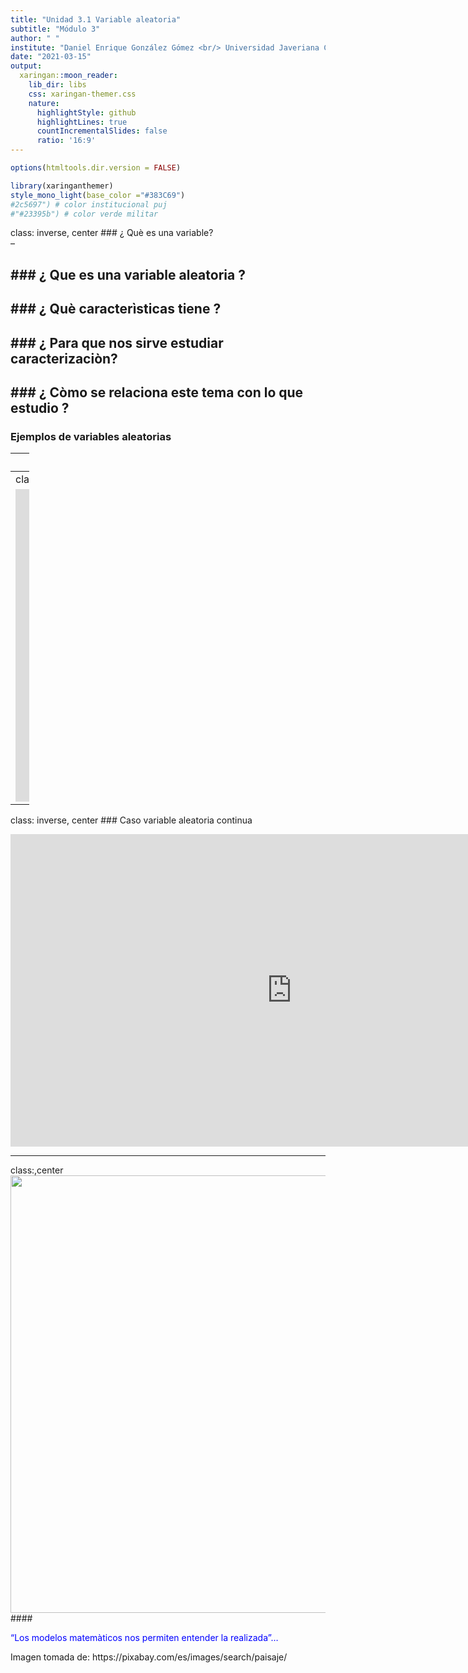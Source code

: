 ```yaml
---
title: "Unidad 3.1 Variable aleatoria"
subtitle: "Módulo 3"
author: " "
institute: "Daniel Enrique González Gómez <br/> Universidad Javeriana Cali"
date: "2021-03-15"
output:
  xaringan::moon_reader:
    lib_dir: libs
    css: xaringan-themer.css
    nature:
      highlightStyle: github
      highlightLines: true
      countIncrementalSlides: false
      ratio: '16:9'
---
```

```r
options(htmltools.dir.version = FALSE)
```

```r
library(xaringanthemer)
style_mono_light(base_color ="#383C69")
#2c5697") # color institucional puj  
#"#23395b") # color verde militar

```
class: inverse, center 
### ¿ Què es una variable? <br/>
--

### ¿ Que es una variable aleatoria ?<br/>
--

### ¿ Què caracterìsticas tiene ?<br/>
--

### ¿ Para que nos sirve estudiar caracterizaciòn?<br/>
--

### ¿ Còmo se relaciona este tema con lo que estudio ?<br/>
--

### Ejemplos de variables aleatorias <br/>

---
class: center inverse
### Variable aleatoria

<iframe width="900" height="500" src="https://www.youtube.com/embed/ABhDYVIfF0w" frameborder="0" allow="accelerometer; autoplay; clipboard-write; encrypted-media; gyroscope; picture-in-picture" allowfullscreen></iframe>


---
class: inverse, center 
### Caso variable aleatoria discreta

<iframe width="900" height="500" src="https://www.youtube.com/embed/CUMJ-MUiMaY" frameborder="0" allow="accelerometer; autoplay; clipboard-write; encrypted-media; gyroscope; picture-in-picture" allowfullscreen></iframe>


---
class: inverse, center 
### Caso variable aleatoria continua

<iframe width="900" height="500" src="https://www.youtube.com/embed/rlBxuLdOUt0" frameborder="0" allow="accelerometer; autoplay; clipboard-write; encrypted-media; gyroscope; picture-in-picture" allowfullscreen></iframe>

---
class:,center
<img src="imagenes/modelos.jpg" width="700">
<br/>
#### <p style="color:blue"> “Los modelos matemàticos nos permiten entender la realizada”...</p>
<p style="color:blue"> Imagen tomada de: https://pixabay.com/es/images/search/paisaje/





